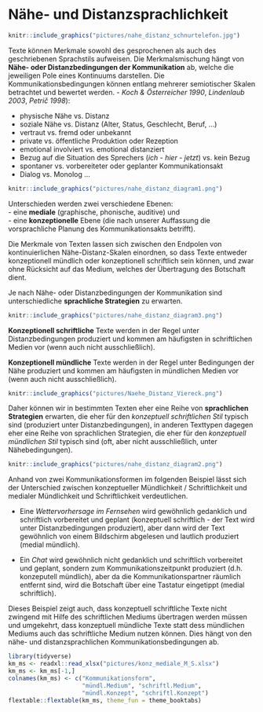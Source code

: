 # Nähe- und Distanzsprachlichkeit

```r
knitr::include_graphics("pictures/nahe_distanz_schnurtelefon.jpg")
```

Texte können Merkmale sowohl des gesprochenen als auch des geschriebenen Sprachstils aufweisen. Die Merkmalsmischung hängt von **Nähe- oder Distanzbedingungen der Kommunikation** ab, welche die jeweiligen Pole eines Kontinuums darstellen. Die Kommunikationsbedingungen können entlang mehrerer semiotischer Skalen betrachtet und bewertet werden. - *Koch & Österreicher 1990*, *Lindenlaub 2003*, *Petrič 1998*):

-   physische Nähe vs. Distanz\
-   soziale Nähe vs. Distanz (Alter, Status, Geschlecht, Beruf, ...)\
-   vertraut vs. fremd oder unbekannt\
-   private vs. öffentliche Produktion oder Rezeption\
-   emotional involviert vs. emotional distanziert\
-   Bezug auf die Situation des Sprechers (*ich - hier - jetzt*) vs. kein Bezug\
-   spontaner vs. vorbereiteter oder geplanter Kommunikationsakt\
-   Dialog vs. Monolog ...

```r
knitr::include_graphics("pictures/nahe_distanz_diagram1.png")
```

Unterschieden werden zwei verschiedene Ebenen:\
- eine **mediale** (graphische, phonische, auditive) und\
- eine **konzeptionelle** Ebene (die nach unserer Auffassung die vorsprachliche Planung des Kommunikationsakts betrifft).

Die Merkmale von Texten lassen sich zwischen den Endpolen von kontinuierlichen Nähe-Distanz-Skalen einordnen, so dass Texte entweder konzeptionell mündlich oder konzeptionell schriftlich sein können, und zwar ohne Rücksicht auf das Medium, welches der Übertragung des Botschaft dient.

Je nach Nähe- oder Distanzbedingungen der Kommunikation sind unterschiedliche **sprachliche Strategien** zu erwarten.

```r
knitr::include_graphics("pictures/nahe_distanz_diagram3.png")
```

**Konzeptionell schriftliche** Texte werden in der Regel unter Distanzbedingungen produziert und kommen am häufigsten in schriftlichen Medien vor (wenn auch nicht ausschließlich).

**Konzeptionell mündliche** Texte werden in der Regel unter Bedingungen der Nähe produziert und kommen am häufigsten in mündlichen Medien vor (wenn auch nicht ausschließlich).

```r
knitr::include_graphics("pictures/Naehe_Distanz_Viereck.png")
```

Daher können wir in bestimmten Texten eher eine Reihe von **sprachlichen Strategien** erwarten, die eher für den *konzeptuell schriftlichen Stil* typisch sind (produziert unter Distanzbedingungen), in anderen Texttypen dagegen eher eine Reihe von sprachlichen Strategien, die eher für den *konzeptuell mündlichen Stil* typisch sind (oft, aber nicht ausschließlich, unter Nähebedingungen).

```r
knitr::include_graphics("pictures/nahe_distanz_diagram2.png")
```

:::rmdnote
Anhand von zwei Kommunikationsformen im folgenden Beispiel lässt sich der Unterschied zwischen konzeptueller Mündlichkeit / Schriftlichkeit und medialer Mündlichkeit und Schriftlichkeit verdeutlichen.  

- Eine *Wettervorhersage im Fernsehen* wird gewöhnlich gedanklich und schriftlich vorbereitet und geplant (konzeptuell schriftlich - der Text wird unter Distanzbedingungen produziert), aber dann wird der Text gewöhnlich von einem Bildschirm abgelesen und lautlich produziert (medial mündlich).    

- Ein *Chat* wird gewöhnlich nicht gedanklich und schriftlich vorbereitet und geplant, sondern zum Kommunikationszeitpunkt produziert (d.h. konzeputell mündlich), aber da die Kommunikationspartner räumlich entfernt sind, wird die Botschaft über eine Tastatur eingetippt (medial schriftlich). 

Dieses Beispiel zeigt auch, dass konzeptuell schriftliche Texte nicht zwingend mit Hilfe des schriftlichen Mediums übertragen werden müssen und umgekehrt, dass konzeptuell mündliche Texte statt dess mündlichen Mediums auch das schriftliche Medium nutzen können. Dies hängt von den nähe- und distanzsprachlichen Kommunikationsbedingungen ab.   

:::

```r
library(tidyverse)
km_ms <- readxl::read_xlsx("pictures/konz_mediale_M_S.xlsx")
km_ms <- km_ms[-1,]
colnames(km_ms) <- c("Kommunikationsform", 
                     "mündl.Medium", "schriftl.Medium", 
                     "mündl.Konzept", "schriftl.Konzept")
flextable::flextable(km_ms, theme_fun = theme_booktabs)
```

